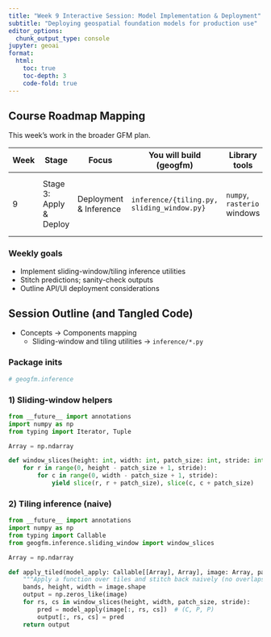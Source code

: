 ```yaml
---
title: "Week 9 Interactive Session: Model Implementation & Deployment"
subtitle: "Deploying geospatial foundation models for production use"
editor_options: 
  chunk_output_type: console
jupyter: geoai
format:
  html:
    toc: true
    toc-depth: 3
    code-fold: true
---
```


## Course Roadmap Mapping

This week’s work in the broader GFM plan.

| Week | Stage | Focus | You will build (geogfm) | Library tools | Outcome |
|------|-------|-------|--------------------------|---------------|---------|
| 9 | Stage 3: Apply & Deploy | Deployment & Inference | `inference/{tiling.py, sliding_window.py}` | `numpy`, `rasterio` windows | Sliding-window inference on a small scene |

### Weekly goals
- Implement sliding-window/tiling inference utilities
- Stitch predictions; sanity-check outputs
- Outline API/UI deployment considerations

## Session Outline (and Tangled Code)

- Concepts → Components mapping
  - Sliding-window and tiling utilities → `inference/*.py`

### Package inits

```python
# geogfm.inference
```

### 1) Sliding-window helpers

```python
from __future__ import annotations
import numpy as np
from typing import Iterator, Tuple

Array = np.ndarray

def window_slices(height: int, width: int, patch_size: int, stride: int) -> Iterator[Tuple[slice, slice]]:
    for r in range(0, height - patch_size + 1, stride):
        for c in range(0, width - patch_size + 1, stride):
            yield slice(r, r + patch_size), slice(c, c + patch_size)
```

### 2) Tiling inference (naive)

```python
from __future__ import annotations
import numpy as np
from typing import Callable
from geogfm.inference.sliding_window import window_slices

Array = np.ndarray

def apply_tiled(model_apply: Callable[[Array], Array], image: Array, patch_size: int, stride: int) -> Array:
    """Apply a function over tiles and stitch back naively (no overlaps blending)."""
    bands, height, width = image.shape
    output = np.zeros_like(image)
    for rs, cs in window_slices(height, width, patch_size, stride):
        pred = model_apply(image[:, rs, cs])  # (C, P, P)
        output[:, rs, cs] = pred
    return output
```
